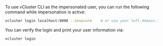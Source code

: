 To use vCluster CLI as the impersonated user, you can run the following command while impersonation is active:

```bash
vcluster login localhost:9898 --insecure    # or use your loft.domain.tld instead of localhost, and ideally with a valid SSL cert and without the --insecure flag
```

You can verify the login and print your user information via:

```bash
vcluster login
```
